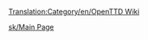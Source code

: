 [[Translation:Category/en/OpenTTD Wiki]]

{{en/Bilingual box| Sk
| ---
| ''This category contains material relating to various administration aspects of the OpenTTD Wiki.''}}


[[sk/Main Page]]